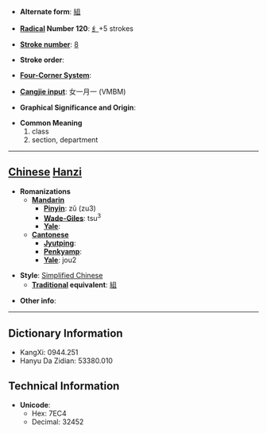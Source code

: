 * '''Alternate form''': [[組]]

* '''[[Wiktionary:Chinese radical index| Radical]] Number 120''': [[Wiktionary:Chinese radical index 纟|纟]]+5 strokes

* '''[[Wiktionary:Chinese total strokes index|Stroke number]]''': [[Wiktionary:Chinese total strokes index 8|8]]

* '''Stroke order''': 

* '''[[Wiktionary:Chinese four corner index|Four-Corner System]]''': 

* '''[[Wiktionary:Chinese Cangjie index|Cangjie input]]''': 女一月一 (VMBM)

* '''Graphical Significance and Origin''': 

* '''Common Meaning'''
*#class
*# section, department


----

== [[Chinese]] [[Hanzi]] ==

* '''Romanizations'''
** '''[[Mandarin]]'''
*** '''[[Pinyin]]''': zǔ (zu3)
*** '''[[Wade-Giles]]''': tsu<sup>3</sup>
*** '''[[Yale]]''': 
** '''[[Cantonese]]'''
*** '''[[Jyutping]]''':
*** '''[[Penkyamp]]''': 
*** '''[[Yale]]''': jou2

* '''Style''': [[Simplified Chinese]] 
** '''[[Traditional Chinese|Traditional]] equivalent''': [[組]]

* '''Other info''': 

----

== Dictionary Information ==

* KangXi: 0944.251
* Hanyu Da Zidian: 53380.010

== Technical Information ==

* '''Unicode''':
** Hex: 7EC4
** Decimal: 32452